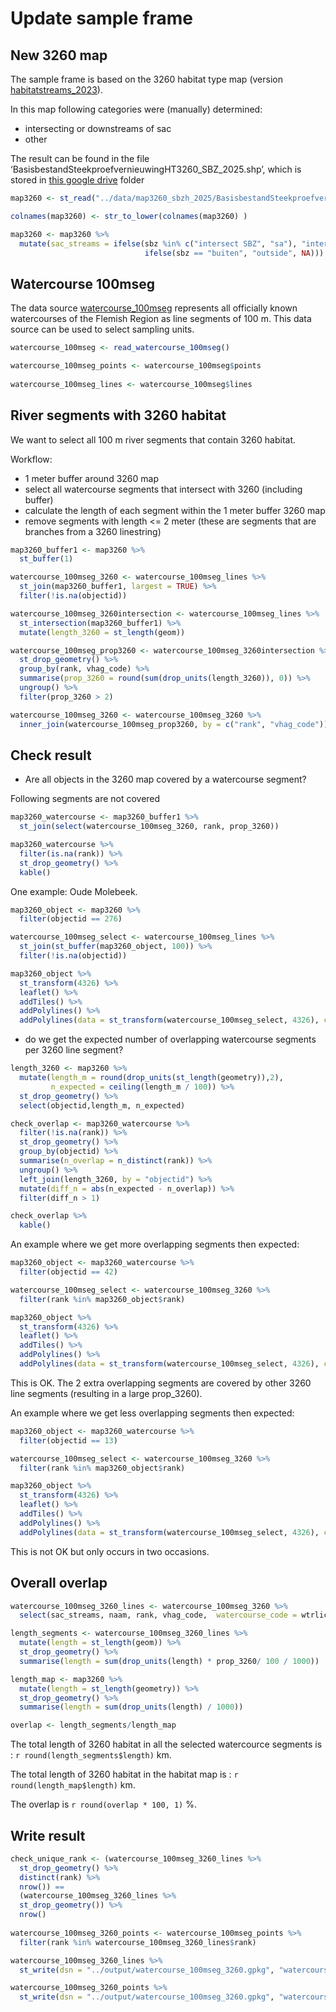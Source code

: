 # Update sample frame

## New 3260 map

The sample frame is based on the 3260 habitat type map (version [habitatstreams_2023](https://zenodo.org/records/10353508)).

In this map following categories were (manually) determined:

+ intersecting or downstreams of sac
+ other

The result can be found in the file 'BasisbestandSteekproefvernieuwingHT3260_SBZ_2025.shp', which is stored in [this google drive](https://drive.google.com/drive/folders/1hyhgpxJWa9mSWttgM_l1bDww2r0uEx6-) folder 

```r
map3260 <- st_read("../data/map3260_sbzh_2025/BasisbestandSteekproefvernieuwingHT3260_SBZ_2025.shp")

colnames(map3260) <- str_to_lower(colnames(map3260) )

map3260 <- map3260 %>%
  mutate(sac_streams = ifelse(sbz %in% c("intersect SBZ", "sa"), "intersecting or downstream", 
                              ifelse(sbz == "buiten", "outside", NA)))
```

## Watercourse 100mseg

The data source [watercourse_100mseg](https://zenodo.org/records/4452578) represents all officially known watercourses of the Flemish Region as line segments of 100 m.
This data source can be used to select sampling units.

```r
watercourse_100mseg <- read_watercourse_100mseg()

watercourse_100mseg_points <- watercourse_100mseg$points
  
watercourse_100mseg_lines <- watercourse_100mseg$lines
```

## River segments with 3260 habitat

We want to select all 100 m river segments that contain 3260 habitat.

Workflow:

+ 1 meter buffer around 3260 map
+ select all watercourse segments that intersect with 3260 (including buffer)
+ calculate the length of each segment within the 1 meter buffer 3260 map
+ remove segments with length <= 2 meter (these are segments that are branches from a 3260 linestring)

```r

map3260_buffer1 <- map3260 %>%
  st_buffer(1)

watercourse_100mseg_3260 <- watercourse_100mseg_lines %>%
  st_join(map3260_buffer1, largest = TRUE) %>%
  filter(!is.na(objectid))

watercourse_100mseg_3260intersection <- watercourse_100mseg_lines %>%
  st_intersection(map3260_buffer1) %>%
  mutate(length_3260 = st_length(geom))

watercourse_100mseg_prop3260 <- watercourse_100mseg_3260intersection %>%
  st_drop_geometry() %>%
  group_by(rank, vhag_code) %>%
  summarise(prop_3260 = round(sum(drop_units(length_3260)), 0)) %>%
  ungroup() %>%
  filter(prop_3260 > 2)

watercourse_100mseg_3260 <- watercourse_100mseg_3260 %>%
  inner_join(watercourse_100mseg_prop3260, by = c("rank", "vhag_code"))

```

## Check result 

+ Are all objects in the 3260 map covered by a watercourse segment?

Following segments are not covered

```r

map3260_watercourse <- map3260_buffer1 %>%
  st_join(select(watercourse_100mseg_3260, rank, prop_3260))

map3260_watercourse %>%
  filter(is.na(rank)) %>%
  st_drop_geometry() %>%
  kable()
```

One example: Oude Molebeek.

```r
map3260_object <- map3260 %>%
  filter(objectid == 276)

watercourse_100mseg_select <- watercourse_100mseg_lines %>%
  st_join(st_buffer(map3260_object, 100)) %>%
  filter(!is.na(objectid))

map3260_object %>%
  st_transform(4326) %>%
  leaflet() %>%
  addTiles() %>%
  addPolylines() %>%
  addPolylines(data = st_transform(watercourse_100mseg_select, 4326), color = "black")
```

+ do we get the expected number of overlapping watercourse segments per 3260 line segment?

```r
length_3260 <- map3260 %>%
  mutate(length_m = round(drop_units(st_length(geometry)),2),
         n_expected = ceiling(length_m / 100)) %>%
  st_drop_geometry() %>%
  select(objectid,length_m, n_expected)

check_overlap <- map3260_watercourse %>%
  filter(!is.na(rank)) %>%
  st_drop_geometry() %>%
  group_by(objectid) %>%
  summarise(n_overlap = n_distinct(rank)) %>%
  ungroup() %>%
  left_join(length_3260, by = "objectid") %>%
  mutate(diff_n = abs(n_expected - n_overlap)) %>%
  filter(diff_n > 1)

check_overlap %>%
  kable()
```



An example where we get more overlapping segments then expected:

```r
map3260_object <- map3260_watercourse %>%
  filter(objectid == 42)

watercourse_100mseg_select <- watercourse_100mseg_3260 %>%
  filter(rank %in% map3260_object$rank)

map3260_object %>%
  st_transform(4326) %>%
  leaflet() %>%
  addTiles() %>%
  addPolylines() %>%
  addPolylines(data = st_transform(watercourse_100mseg_select, 4326), color = "black", label = ~prop_3260)
```

This is OK.
The 2 extra overlapping segments are covered by other 3260 line segments (resulting in a large prop_3260).

An example where we get less overlapping segments then expected:

```r
map3260_object <- map3260_watercourse %>%
  filter(objectid == 13)

watercourse_100mseg_select <- watercourse_100mseg_3260 %>%
  filter(rank %in% map3260_object$rank)

map3260_object %>%
  st_transform(4326) %>%
  leaflet() %>%
  addTiles() %>%
  addPolylines() %>%
  addPolylines(data = st_transform(watercourse_100mseg_select, 4326), color = "black")
```

This is not OK but only occurs in two occasions.

## Overall overlap

```r
watercourse_100mseg_3260_lines <- watercourse_100mseg_3260 %>%
  select(sac_streams, naam, rank, vhag_code,  watercourse_code = wtrlichc, prop_3260)

length_segments <- watercourse_100mseg_3260_lines %>%
  mutate(length = st_length(geom)) %>%
  st_drop_geometry() %>%
  summarise(length = sum(drop_units(length) * prop_3260/ 100 / 1000))

length_map <- map3260 %>%
  mutate(length = st_length(geometry)) %>%
  st_drop_geometry() %>%
  summarise(length = sum(drop_units(length) / 1000))

overlap <- length_segments/length_map
```

The total length of 3260 habitat in all the selected watercource segments is : `r round(length_segments$length)` km.

The total length of 3260 habitat in the habitat map is : `r round(length_map$length)` km.

The overlap is `r round(overlap * 100, 1)` %.

## Write result

```r

check_unique_rank <- (watercourse_100mseg_3260_lines %>%
  st_drop_geometry() %>%
  distinct(rank) %>%
  nrow()) ==
  (watercourse_100mseg_3260_lines %>%
  st_drop_geometry()) %>%
  nrow()
    
watercourse_100mseg_3260_points <- watercourse_100mseg_points %>%
  filter(rank %in% watercourse_100mseg_3260_lines$rank)

watercourse_100mseg_3260_lines %>%
  st_write(dsn = "../output/watercourse_100mseg_3260.gpkg", "watercourse_100mseg_3260_lines", delete_layer = TRUE)

watercourse_100mseg_3260_points %>%
  st_write(dsn = "../output/watercourse_100mseg_3260.gpkg", "watercourse_100mseg_3260_points", delete_layer = TRUE)
```

